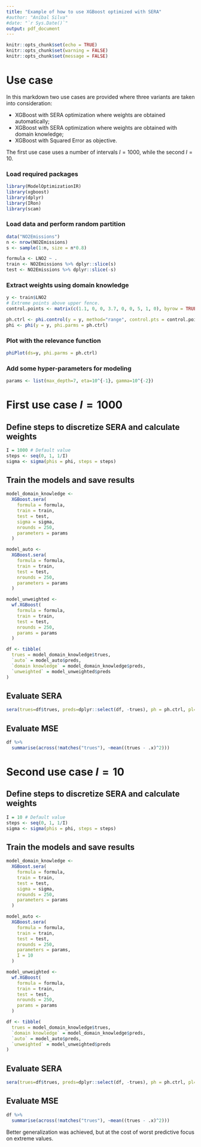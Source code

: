 ```yaml
---
title: "Example of how to use XGBoost optimized with SERA"
#author: "Aníbal Silva"
#date: "`r Sys.Date()`"
output: pdf_document
---
```


```r
knitr::opts_chunk$set(echo = TRUE)
knitr::opts_chunk$set(warning = FALSE)
knitr::opts_chunk$set(message = FALSE)
```

# Use case

In this markdown two use cases are provided where three variants are taken into consideration:
 
- XGBoost with SERA optimization where weights are obtained automatically;
- XGBoost with SERA optimization where weights are obtained with domain knowledge;
- XGBoost with Squared Error as objective.

The first use case uses a number of intervals $I=1000$, while the second $I=10$.

### Load required packages

```r
library(ModelOptimizationIR)
library(xgboost)
library(dplyr)
library(IRon)
library(scam)
```


### Load data and perform random partition

```r

data("NO2Emissions")
n <- nrow(NO2Emissions)
s <- sample(1:n, size = n*0.8)

formula <- LNO2 ~ .
train <- NO2Emissions %>% dplyr::slice(s)
test <- NO2Emissions %>% dplyr::slice(-s)
```

### Extract weights using domain knowledge

```r
y <- train$LNO2
# Extreme points above upper fence.
control.points <- matrix(c(1.1, 0, 0, 3.7, 0, 0, 5, 1, 0), byrow = TRUE, ncol=3) 

ph.ctrl <- phi.control(y = y, method="range", control.pts = control.points)
phi <- phi(y = y, phi.parms = ph.ctrl)
```

### Plot with the relevance function

```r
phiPlot(ds=y, phi.parms = ph.ctrl)
```

### Add some hyper-parameters for modeling

```r
params <- list(max_depth=7, eta=10^{-1}, gamma=10^{-2})
```

# First use case $I=1000$

## Define steps to discretize SERA and calculate weights

```r
I = 1000 # Default value
steps <- seq(0, 1, 1/I)
sigma <- sigma(phis = phi, steps = steps)
```


## Train the models and save results

```r
model_domain_knowledge <-
  XGBoost.sera(
    formula = formula,
    train = train,
    test = test,
    sigma = sigma,
    nrounds = 250,
    parameters = params
  )

model_auto <-
  XGBoost.sera(
    formula = formula,
    train = train,
    test = test,
    nrounds = 250,
    parameters = params
  )

model_unweighted <-
  wf.XGBoost(
    formula = formula,
    train = train,
    test = test,
    nrounds = 250,
    params = params
  )

df <- tibble(
  trues = model_domain_knowledge$trues,
  `auto` = model_auto$preds,
  `domain knowledge` = model_domain_knowledge$preds,
  `unweighted` = model_unweighted$preds
)
```


## Evaluate SERA

```r
sera(trues=df$trues, preds=dplyr::select(df, -trues), ph = ph.ctrl, pl=TRUE)
```

## Evaluate MSE

```r
df %>%
  summarise(across(!matches("trues"), ~mean((trues - .x)^2)))
```


# Second use case $I=10$

## Define steps to discretize SERA and calculate weights

```r
I = 10 # Default value
steps <- seq(0, 1, 1/I)
sigma <- sigma(phis = phi, steps = steps)
```


## Train the models and save results

```r
model_domain_knowledge <-
  XGBoost.sera(
    formula = formula,
    train = train,
    test = test,
    sigma = sigma,
    nrounds = 250,
    parameters = params
  )

model_auto <-
  XGBoost.sera(
    formula = formula,
    train = train,
    test = test,
    nrounds = 250,
    parameters = params,
    I = 10
  )

model_unweighted <-
  wf.XGBoost(
    formula = formula,
    train = train,
    test = test,
    nrounds = 250,
    params = params
  )

df <- tibble(
  trues = model_domain_knowledge$trues,
  `domain knowledge` = model_domain_knowledge$preds,
  `auto` = model_auto$preds,
  `unweighted` = model_unweighted$preds
)
```


## Evaluate SERA

```r
sera(trues=df$trues, preds=dplyr::select(df, -trues), ph = ph.ctrl, pl=TRUE)
```

## Evaluate MSE

```r
df %>%
  summarise(across(!matches("trues"), ~mean((trues - .x)^2)))
```

Better generalization was achieved, but at the cost of worst predictive focus on 
extreme values.
